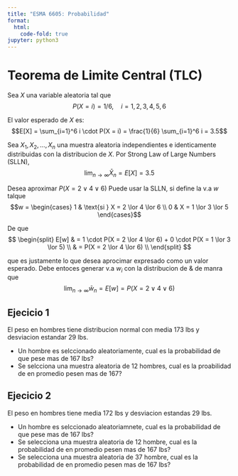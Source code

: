 ```yaml
---
title: "ESMA 6605: Probabilidad"
format:
  html:
    code-fold: true
jupyter: python3
---
```


# Teorema de Limite Central (TLC)

Sea $X$ una variable aleatoria tal que 
$$P(X = i) = 1/6, \quad i = 1, 2, 3, 4, 5, 6$$

El valor esperado de $X$ es:
$$E[X] = \sum_{i=1}^6 i \cdot P(X = i) = \frac{1}{6} \sum_{i=1}^6 i = 3.5$$

Sea $X_1, X_2, \ldots, X_n$ una muestra aleatoria independientes e identicamente distribuidas con la distribucion de $X$.  Por Strong Law of Large Numbers (SLLN), 
$$\lim_{n \to \infty} \bar{X}_n = E[X] = 3.5$$

Desea aproximar $P(X = 2 \lor 4 \lor 6)$ Puede usar la SLLN, si define la v.a $w$ talque 
$$w = \begin{cases} 1 & \text{si } X = 2 \lor 4 \lor 6 \\ 0 & X = 1 \lor 3 \lor 5 \end{cases}$$

De que 
$$
\begin{split}
E[w] & = 1 \cdot P(X = 2 \lor 4 \lor 6) + 0 \cdot P(X = 1 \lor 3 \lor 5) \\
& = P(X = 2 \lor 4 \lor 6) \\
\end{split}
$$ 

que es justamente lo que desea aprocimar expresado como un valor esperado. Debe entoces generar v.a $w_i$ con la distribucion de & de manra que 
$$\lim_{n \to \infty} \bar{w}_n = E[w] = P(X = 2 \lor 4 \lor 6)$$

## Ejecicio 1

El peso en hombres tiene distribucion normal con media 173 lbs y desviacion estandar
29 lbs.

- Un hombre es selccionado aleatoriamente, cual es la probabilidad de que pese mas de 167 lbs?
- Se selcciona una muestra aleatoria de 12 hombres, cual es la proabilidad de en 
  promedio pesen mas de 167?

## Ejecicio 2

El peso en hombres tiene media 172 lbs y desviacion estandas 29 lbs.

- Un hombre es selccionado aleatoriamnete, cual es la probabilidad de que pese mas de 167 lbs?
- Se selecciona una muestra aleatoria de 12 hombre, cual es la probabilidad de en promedio pesen mas de 167 lbs?
- Se selecciona una muestra aleatoria de 37 hombre, cual es la probabilidad de en promedio pesen mas de 167 lbs?

